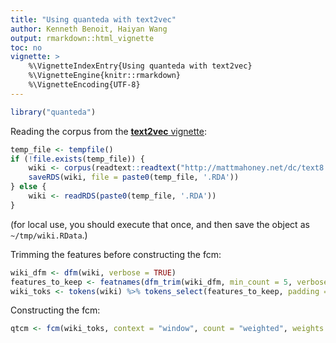 ```yaml
---
title: "Using quanteda with text2vec"
author: Kenneth Benoit, Haiyan Wang
output: rmarkdown::html_vignette
toc: no
vignette: >
    %\VignetteIndexEntry{Using quanteda with text2vec}
    %\VignetteEngine{knitr::rmarkdown}
    %\VignetteEncoding{UTF-8}
---
```

    
```r
library("quanteda")
```

Reading the corpus from the [**text2vec** vignette](http://text2vec.org/glove.html):
```r
temp_file <- tempfile()
if (!file.exists(temp_file)) {
    wiki <- corpus(readtext::readtext("http://mattmahoney.net/dc/text8.zip", verbosity = 0))
    saveRDS(wiki, file = paste0(temp_file, '.RDA'))
} else {
    wiki <- readRDS(paste0(temp_file, '.RDA'))
}
```
(for local use, you should execute that once, and then save the object as `~/tmp/wiki.RData`.)

Trimming the features before constructing the fcm:
```r
wiki_dfm <- dfm(wiki, verbose = TRUE)
features_to_keep <- featnames(dfm_trim(wiki_dfm, min_count = 5, verbose = TRUE))
wiki_toks <- tokens(wiki) %>% tokens_select(features_to_keep, padding = TRUE)
```
Constructing the fcm:
```r
qtcm <- fcm(wiki_toks, context = "window", count = "weighted", weights = 1/(1:5), tri = TRUE)
```



